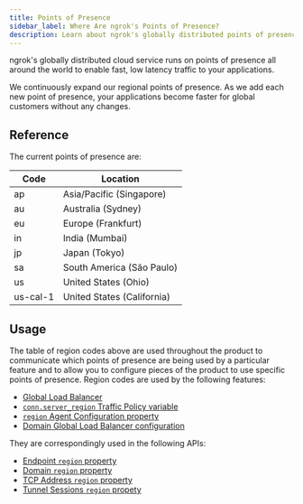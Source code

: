 ```yaml
---
title: Points of Presence
sidebar_label: Where Are ngrok's Points of Presence?
description: Learn about ngrok's globally distributed points of presence.
---
```


ngrok's globally distributed cloud service runs on points of presence all
around the world to enable fast, low latency traffic to your applications.

We continuously expand our regional points of presence. As we add each new
point of presence, your applications become faster for global customers without
any changes.

## Reference

The current points of presence are:

| Code     | Location                   |
| -------- | -------------------------- |
| ap       | Asia/Pacific (Singapore)   |
| au       | Australia (Sydney)         |
| eu       | Europe (Frankfurt)         |
| in       | India (Mumbai)             |
| jp       | Japan (Tokyo)              |
| sa       | South America (São Paulo)  |
| us       | United States (Ohio)       |
| us-cal-1 | United States (California) |

## Usage

The table of region codes above are used throughout the product to communicate
which points of presence are being used by a particular feature and to allow
you to configure pieces of the product to use specific points of presence.
Region codes are used by the following features:

- [Global Load Balancer](/universal-gateway/global-load-balancer/)
- [`conn.server_region` Traffic Policy variable](/traffic-policy/variables/connection/#connserver_region)
- [`region` Agent Configuration property](/agent/config/v2/#region)
- [Domain Global Load Balancer configuration](/universal-gateway/global-load-balancer)

They are correspondingly used in the following APIs:

- [Endpoint `region` property](/api/resources/endpoints/#response-2)
- [Domain `region` property](/api/resources/reserved-domains/#response-2)
- [TCP Address `region` property](/api/resources/reserved-addrs/#response-2)
- [Tunnel Sessions `region` propety](/api/resources/tunnel-sessions/#response-1)
